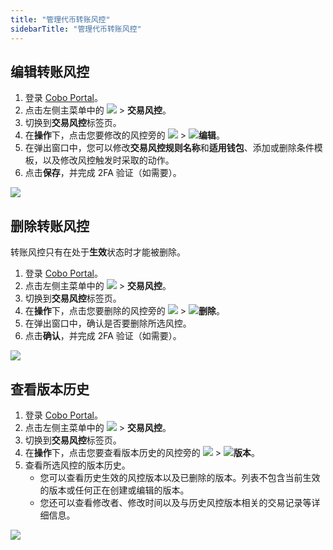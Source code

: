 ```yaml
---
title: "管理代币转账风控"
sidebarTitle: "管理代币转账风控"
---
```


## 编辑转账风控



1. 登录 [Cobo Portal](https://portal.cobo.com/login)。
2. 点击左侧主菜单中的 <img src="/images/common/wallets_icon_cn.svg" className="icon"/> > **交易风控**。
3. 切换到**交易风控**标签页。
4. 在**操作**下，点击您要修改的风控旁的 <img src="/images/common/icon_more.svg" className="icon"/> > <img src="/images/common/icon_edit.svg" className="icon"/>**编辑**。
5. 在弹出窗口中，您可以修改**交易风控规则名称**和**适用钱包**、添加或删除条件模板，以及修改风控触发时采取的动作。
6. 点击**保存**，并完成 2FA 验证（如需要）。
<img src="/images/risk-controls/edit-transfer-policy-cn.png" className="screenshot_full_screen"/>

## 删除转账风控
<Note>转账风控只有在处于**生效**状态时才能被删除。</Note>
1. 登录 [Cobo Portal](https://portal.cobo.com/login)。
2. 点击左侧主菜单中的 <img src="/images/common/wallets_icon.svg" className="icon"/> > **交易风控**。
3. 切换到**交易风控**标签页。
4. 在**操作**下，点击您要删除的风控旁的 <img src="/images/common/icon_more.svg" className="icon"/> > <img src="/images/common/icon_delete.svg" className="icon"/>**删除**。
5. 在弹出窗口中，确认是否要删除所选风控。
6. 点击**确认**，并完成 2FA 验证（如需要）。
<img src="/images/risk-controls/edit-transfer-policy-cn.png" className="screenshot_full_screen"/>

## 查看版本历史
1. 登录 [Cobo Portal](https://portal.cobo.com/login)。
2. 点击左侧主菜单中的 <img src="/images/common/wallets_icon.svg" className="icon"/> > **交易风控**。
3. 切换到**交易风控**标签页。
4. 在**操作**下，点击您要查看版本历史的风控旁的 <img src="/images/common/icon_more.svg" className="icon"/> > <img src="/images/common/icon_revisions.svg" className="icon"/>**版本**。
5. 查看所选风控的版本历史。
   - 您可以查看历史生效的风控版本以及已删除的版本。列表不包含当前生效的版本或任何正在创建或编辑的版本。
   - 您还可以查看修改者、修改时间以及与历史风控版本相关的交易记录等详细信息。

<img src="/images/risk-controls/edit-transfer-policy-cn.png" className="screenshot_full_screen"/>
